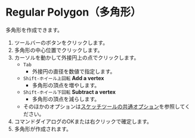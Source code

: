 
# Regular Polygon（多角形）

<Reference shortcut='' command='Polygon' button='ツールバー' />

多角形を作成できます。

1. ツールバーのボタンをクリックします。
2. 多角形の中心位置でクリックします。
3. カーソルを動かして外接円上の点でクリックします。
   - `Tab` 
      - 外接円の直径を数値で指定します。
   - `Shift-ホイール上回転` **Add a vertex**
      - 多角形の頂点を増やします。
   - `Shift-ホイール下回転` **Subtract a vertex**
      - 多角形の頂点を減らします。
   - そのほかのオプションは[スケッチツールの共通オプション](common-options)を参照してください。
4. コマンドダイアログのOKまたは右クリックで確定します。
5. 多角形が作成されます。